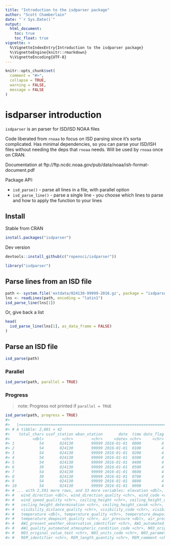 ```yaml
---
title: "Introduction to the isdparser package"
author: "Scott Chamberlain"
date: "`r Sys.Date()`"
output:
  html_document:
    toc: true
    toc_float: true
vignette: >
  %\VignetteIndexEntry{Introduction to the isdparser package}
  %\VignetteEngine{knitr::rmarkdown}
  %\VignetteEncoding{UTF-8}
---
```


```r
knitr::opts_chunk$set(
  comment = "#>",
  collapse = TRUE,
  warning = FALSE,
  message = FALSE
)
```

isdparser introduction
======================


`isdparser` is an parser for ISD/ISD NOAA files

Code liberated from `rnoaa` to focus on ISD parsing since it's sorta
complicated. Has minimal dependencies, so you can parse your ISD/ISH
files without needing the deps that `rnoaa` needs. Will be used by
`rnoaa` once on CRAN.

Documentation at ftp://ftp.ncdc.noaa.gov/pub/data/noaa/ish-format-document.pdf

Package API:

* `isd_parse()` - parse all lines in a file, with parallel option
* `isd_parse_line()` - parse a single line - you choose which lines to parse
and how to apply the function to your lines


## Install

Stable from CRAN

```r
install.packages("isdparser")
```

Dev version

```r
devtools::install_github(c("ropensci/isdparser"))
```

```r
library("isdparser")
```

## Parse lines from an ISD file

```r
path <- system.file('extdata/024130-99999-2016.gz', package = "isdparser")
lns <- readLines(path, encoding = "latin1")
isd_parse_line(lns[1])
```

Or, give back a list

```r
head(
  isd_parse_line(lns[1], as_data_frame = FALSE)
)
```

## Parse an ISD file

```r
isd_parse(path)
```

### Parallel

```r
isd_parse(path, parallel = TRUE)
```

### Progress

> note: Progress not printed if `parallel = TRUE`

```r
isd_parse(path, progress = TRUE)
#>
#>   |========================================================================================| 100%
#> # A tibble: 2,601 × 42
#>    total_chars usaf_station wban_station       date  time date_flag latitude longitude type_code
#>          <dbl>        <chr>        <chr>     <date> <chr>     <chr>    <dbl>     <dbl>     <chr>
#> 1           54       024130        99999 2016-01-01  0000         4    60.75    12.767     FM-12
#> 2           54       024130        99999 2016-01-01  0100         4    60.75    12.767     FM-12
#> 3           54       024130        99999 2016-01-01  0200         4    60.75    12.767     FM-12
#> 4           54       024130        99999 2016-01-01  0300         4    60.75    12.767     FM-12
#> 5           54       024130        99999 2016-01-01  0400         4    60.75    12.767     FM-12
#> 6           39       024130        99999 2016-01-01  0500         4    60.75    12.767     FM-12
#> 7           54       024130        99999 2016-01-01  0600         4    60.75    12.767     FM-12
#> 8           39       024130        99999 2016-01-01  0700         4    60.75    12.767     FM-12
#> 9           54       024130        99999 2016-01-01  0800         4    60.75    12.767     FM-12
#> 10          54       024130        99999 2016-01-01  0900         4    60.75    12.767     FM-12
#> # ... with 2,591 more rows, and 33 more variables: elevation <dbl>, call_letter <chr>, quality <chr>,
#> #   wind_direction <dbl>, wind_direction_quality <chr>, wind_code <chr>, wind_speed <dbl>,
#> #   wind_speed_quality <chr>, ceiling_height <chr>, ceiling_height_quality <chr>,
#> #   ceiling_height_determination <chr>, ceiling_height_cavok <chr>, visibility_distance <chr>,
#> #   visibility_distance_quality <chr>, visibility_code <chr>, visibility_code_quality <chr>,
#> #   temperature <dbl>, temperature_quality <chr>, temperature_dewpoint <dbl>,
#> #   temperature_dewpoint_quality <chr>, air_pressure <dbl>, air_pressure_quality <chr>,
#> #   AW1_present_weather_observation_identifier <chr>, AW1_automated_atmospheric_condition_code <chr>,
#> #   AW1_quality_automated_atmospheric_condition_code <chr>, N03_original_observation <chr>,
#> #   N03_original_value_text <chr>, N03_units_code <chr>, N03_parameter_code <chr>, REM_remarks <chr>,
#> #   REM_identifier <chr>, REM_length_quantity <chr>, REM_comment <chr>
```
